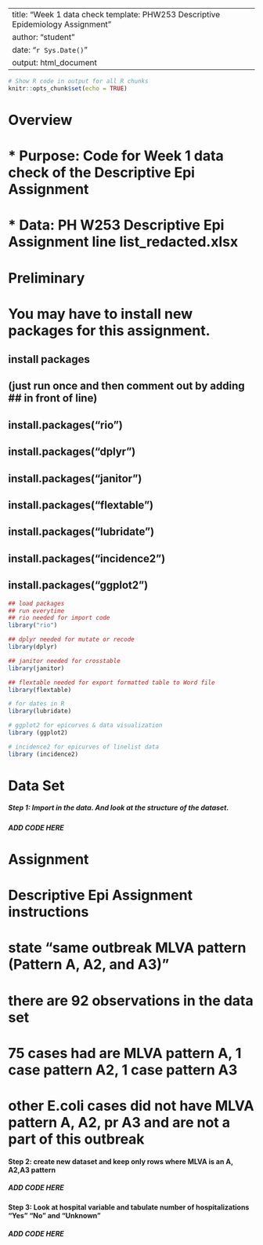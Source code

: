 --
title: "Week 1 data check template: PHW253 Descriptive Epidemiology Assignment"
author: "student"
date: "`r Sys.Date()`"
output: html_document
---

```{r setup, include=FALSE}
# Show R code in output for all R chunks
knitr::opts_chunk$set(echo = TRUE)
```

# Overview

# * Purpose: Code for Week 1 data check of the Descriptive Epi Assignment
# * Data: PH W253 Descriptive Epi Assignment line list_redacted.xlsx


# Preliminary

#  You may have to install new packages for this assignment. 

## install packages 
## (just run once and then comment out by adding ## in front of line)
## install.packages("rio")
## install.packages("dplyr")
## install.packages("janitor")
## install.packages("flextable")
## install.packages("lubridate")
## install.packages("incidence2")
## install.packages("ggplot2")

```{r}
## load packages
## run everytime
## rio needed for import code
library("rio")

## dplyr needed for mutate or recode
library(dplyr)

## janitor needed for crosstable
library(janitor)

## flextable needed for export formatted table to Word file
library(flextable)

# for dates in R
library(lubridate)

# ggplot2 for epicurves & data visualization
library (ggplot2)

# incidence2 for epicurves of linelist data
library (incidence2)
```

# Data Set

##### Step 1: Import in the data. And look at the structure of the dataset.

##### ADD CODE HERE


# Assignment


# Descriptive Epi Assignment instructions  
# state "same outbreak MLVA pattern (Pattern A, A2, and A3)"

# there are 92 observations in the data set
# 75 cases had are MLVA pattern A, 1 case pattern A2, 1 case pattern A3
# other E.coli cases did not have MLVA pattern A, A2, pr A3 and are not a part of this outbreak

#### Step 2: create new dataset and keep only rows where MLVA is an A, A2,A3 pattern

##### ADD CODE HERE


#### Step 3: Look at hospital variable and tabulate number of hospitalizations "Yes" "No" and "Unknown"

##### ADD CODE HERE
